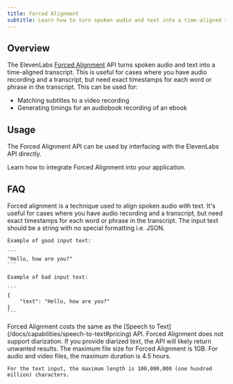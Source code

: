 ```yaml
---
title: Forced Alignment
subtitle: Learn how to turn spoken audio and text into a time-aligned transcript with ElevenLabs.
---
```


## Overview

The ElevenLabs [Forced Alignment](/docs/api-reference/forced-alignment) API turns spoken audio and text into a time-aligned transcript. This is useful for cases where you have audio recording and a transcript, but need exact timestamps for each word or phrase in the transcript. This can be used for:

- Matching subtitles to a video recording
- Generating timings for an audiobook recording of an ebook

## Usage

The Forced Alignment API can be used by interfacing with the ElevenLabs API directly.

<CardGroup cols={1}>
  <Card title="Developer quickstart" icon="duotone book-sparkles" href="/docs/quickstart">
    Learn how to integrate Forced Alignment into your application.
  </Card>
</CardGroup>

## FAQ

<AccordionGroup>
  <Accordion title="What is forced alignment?">
    Forced alignment is a technique used to align spoken audio with text. It's useful for cases where you have audio recording and a transcript, but need exact timestamps for each word or phrase in the transcript.
  </Accordion>
  <Accordion title="What text input formats are supported?">
    The input text should be a string with no special formatting i.e. JSON.

    Example of good input text:

    ```
    "Hello, how are you?"
    ```

    Example of bad input text:

    ```
    {
        "text": "Hello, how are you?"
    }
    ```

  </Accordion>
  <Accordion title="How much does Forced Alignment cost?">
    Forced Alignment costs the same as the [Speech to Text](/docs/capabilities/speech-to-text#pricing) API.
  </Accordion>
  <Accordion title="Does Forced Alignment support diarization?">
    Forced Alignment does not support diarization. If you provide diarized text, the API will likely return unwanted results.
  </Accordion>
  <Accordion title="What is the maximum audio or video file size for Forced Alignment?">
    The maximum file size for Forced Alignment is 1GB.
  </Accordion>
  <Accordion title="What is the maximum duration for a Forced Alignment input file?">
    For audio and video files, the maximum duration is 4.5 hours.

    For the text input, the maximum length is 100,000,000 (one hundred million) characters.

  </Accordion>
</AccordionGroup>
